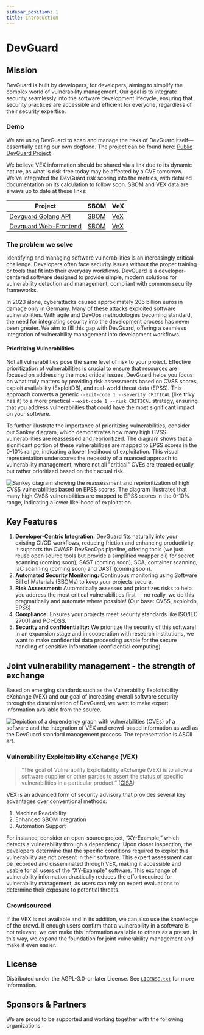 ```yaml
---
sidebar_position: 1
title: Introduction
---
```



# DevGuard

## Mission

DevGuard is built by developers, for developers, aiming to simplify the complex world of vulnerability management. Our goal is to integrate security seamlessly into the software development lifecycle, ensuring that security practices are accessible and efficient for everyone, regardless of their security expertise.

### Demo

We are using DevGuard to scan and manage the risks of DevGuard itself—essentially eating our own dogfood. The project can be found here: [Public DevGuard Project](https://main.devguard.org/l3montree-cybersecurity/projects/devguard)

We believe VEX information should be shared via a link due to its dynamic nature, as what is risk-free today may be affected by a CVE tomorrow. We've integrated the DevGuard risk scoring into the metrics, with detailed documentation on its calculation to follow soon. SBOM and VEX data are always up to date at these links: 

|Project|SBOM|VeX|
|---|---|---|
|[Devguard Golang API](https://github.com/l3montree-dev/devguard)|[SBOM](https://main.devguard.org/l3montree-cybersecurity/projects/devguard/assets/devguard/sbom.json?scanType=container-scanning)|[VeX](https://main.devguard.org/l3montree-cybersecurity/projects/devguard/assets/devguard/vex.json?scanType=container-scanning)|
|[Devguard Web-Frontend](https://github.com/l3montree-dev/devguard-web)|[SBOM](https://main.devguard.org/l3montree-cybersecurity/projects/devguard/assets/devguard-web/sbom.json?scanType=container-scanning)|[VeX](https://main.devguard.org/l3montree-cybersecurity/projects/devguard/assets/devguard-web/vex.json?scanType=container-scanning)|

### The problem we solve

Identifying and managing software vulnerabilities is an increasingly critical challenge. Developers often face security issues without the proper training or tools that fit into their everyday workflows. DevGuard is a developer-centered software designed to provide simple, modern solutions for vulnerability detection and management, compliant with common security frameworks.

In 2023 alone, cyberattacks caused approximately 206 billion euros in damage only in Germany. Many of these attacks exploited software vulnerabilities. With agile and DevOps methodologies becoming standard, the need for integrating security into the development process has never been greater. We aim to fill this gap with DevGuard, offering a seamless integration of vulnerability management into development workflows.

#### Prioritizing Vulnerabilities

Not all vulnerabilities pose the same level of risk to your project. Effective prioritization of vulnerabilities is crucial to ensure that resources are focused on addressing the most critical issues. DevGuard helps you focus on what truly matters by providing risk assessments based on CVSS scores, exploit availability (ExploitDB), and real-world threat data (EPSS). This approach converts a generic `--exit-code 1 --severity CRITICAL` (like trivy has it) to a more practical `--exit-code 1 --risk CRITICAL` strategy, ensuring that you address vulnerabilities that could have the most significant impact on your software.

To further illustrate the importance of prioritizing vulnerabilities, consider our Sankey diagram, which demonstrates how many high CVSS vulnerabilities are reassessed and reprioritized. The diagram shows that a significant portion of these vulnerabilities are mapped to EPSS scores in the 0-10% range, indicating a lower likelihood of exploitation. This visual representation underscores the necessity of a nuanced approach to vulnerability management, where not all "critical" CVEs are treated equally, but rather prioritized based on their actual risk.

![Sankey diagram showing the reassessment and reprioritization of high CVSS vulnerabilities based on EPSS scores. The diagram illustrates that many high CVSS vulnerabilities are mapped to EPSS scores in the 0-10% range, indicating a lower likelihood of exploitation.](../assets/sankey.png)

## Key Features

1. **Developer-Centric Integration:** DevGuard fits naturally into your existing CI/CD workflows, reducing friction and enhancing productivity. It supports the OWASP DevSecOps pipeline, offering tools (we just reuse open source tools but provide a simplified wrapper cli) for secret scanning (coming soon), SAST (coming soon), SCA, container scanning, IaC scanning (coming soon) and DAST (coming soon).
2. **Automated Security Monitoring:** Continuous monitoring using Software Bill of Materials (SBOMs) to keep your projects secure.
3. **Risk Assessment:** Automatically assesses and prioritizes risks to help you address the most critical vulnerabilities first — no really, we do this pragmatically and automate where possible! (Our base: CVSS, exploitdb, EPSS)
4. **Compliance:** Ensures your projects meet security standards like ISO/IEC 27001 and PCI-DSS.
5. **Security and confidentiality:** We prioritize the security of this software! In an expansion stage and in cooperation with research institutions, we want to make confidential data processing usable for the secure handling of sensitive information (confidential computing).


## Joint vulnerability management - the strength of exchange

Based on emerging standards such as the Vulnerability Exploitability eXchange (VEX) and our goal of increasing overall software security through the dissemination of DevGuard, we want to make expert information available from the source.  

![Depiction of a dependency graph with vulnerabilities (CVEs) of a software and the integration of VEX and crowd-based information as well as the DevGuard standard management process. The representation is ASCII art.](../assets/vex-crowd-ascii.png)

### Vulnerability Exploitability eXchange (VEX) 

> “The goal of Vulnerability Exploitability eXchange (VEX) is to allow a software supplier or other parties to assert the status of specific vulnerabilities in a particular product.” ([CISA](https://www.cisa.gov/sites/default/files/publications/VEX_Use_Cases_Apr22.pdf))

VEX is an advanced form of security advisory that provides several key advantages over conventional methods:

1. Machine Readability
2. Enhanced SBOM Integration
3. Automation Support

For instance, consider an open-source project, “XY-Example,” which detects a vulnerability through a dependency. Upon closer inspection, the developers determine that the specific conditions required to exploit this vulnerability are not present in their software. This expert assessment can be recorded and disseminated through VEX, making it accessible and usable for all users of the “XY-Example” software. This exchange of vulnerability information drastically reduces the effort required for vulnerability management, as users can rely on expert evaluations to determine their exposure to potential threats.

### Crowdsourced

If the VEX is not available and in its addition, we can also use the knowledge of the crowd. If enough users confirm that a vulnerability in a software is not relevant, we can make this information available to others as a preset. In this way, we expand the foundation for joint vulnerability management and make it even easier.


## License

Distributed under the AGPL-3.0-or-later License. See [`LICENSE.txt`](https://github.com/l3montree-dev/devguard/blob/main/LICENSE.txt) for more information.


## Sponsors & Partners

We are proud to be supported and working together with the following organizations:

<LogoCloud/>